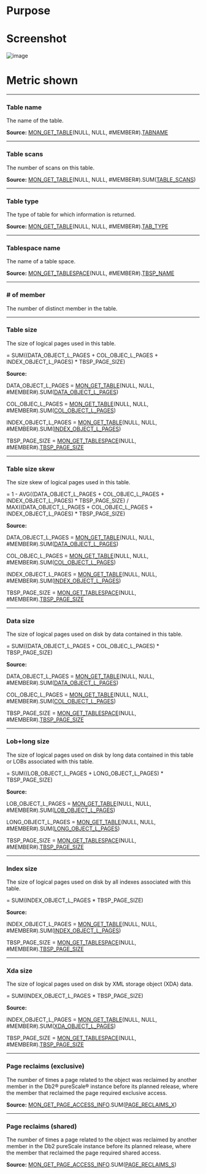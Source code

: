 # Purpose

# Screenshot
![image](./images/table_utilization.png)


# Metric shown



<hr />

### Table name

The name of the table.

**Source:** [MON_GET_TABLE](https://www.ibm.com/docs/en/db2/11.5?topic=functions-mon-get-table-get-table-metrics)(NULL, NULL, #MEMBER#).[TABNAME](https://www.ibm.com/docs/en/db2/11.5?topic=reference-t#r0001310)


<hr />

### Table scans

The number of scans on this table.

**Source:** [MON_GET_TABLE](https://www.ibm.com/docs/en/db2/11.5?topic=functions-mon-get-table-get-table-metrics)(NULL, NULL, #MEMBER#).SUM([TABLE_SCANS](https://www.ibm.com/docs/en/db2/11.5?topic=reference-t#r0054222))


<hr />

### Table type

The type of table for which information is returned.

**Source:** [MON_GET_TABLE](https://www.ibm.com/docs/en/db2/11.5?topic=functions-mon-get-table-get-table-metrics)(NULL, NULL, #MEMBER#).[TAB_TYPE](https://www.ibm.com/docs/en/db2/11.5?topic=reference-t#r0001309)


<hr />

### Tablespace name

The name of a table space.

**Source:** [MON_GET_TABLESPACE](https://www.ibm.com/docs/en/db2oc?topic=functions-mon-get-tablespace-get-table-space-metrics)(NULL, #MEMBER#).[TBSP_NAME](https://www.ibm.com/docs/en/db2oc?topic=reference-t#r0001295)


<hr />

### # of member

The number of distinct member in the table.


<hr />

### Table size

The size of logical pages used in this table.

= SUM((DATA_OBJECT_L_PAGES  + COL_OBJEC_L_PAGES + INDEX_OBJECT_L_PAGES) * TBSP_PAGE_SIZE)

**Source:**

DATA_OBJECT_L_PAGES = [MON_GET_TABLE](https://www.ibm.com/docs/en/db2/11.5?topic=functions-mon-get-table-get-table-metrics)(NULL, NULL, #MEMBER#).SUM([DATA_OBJECT_L_PAGES](https://www.ibm.com/docs/en/db2/11.5?topic=reference-d#r0059958))


COL_OBJEC_L_PAGES = [MON_GET_TABLE](https://www.ibm.com/docs/en/db2/11.5?topic=functions-mon-get-table-get-table-metrics)(NULL, NULL, #MEMBER#).SUM([COL_OBJECT_L_PAGES](https://www.ibm.com/docs/en/db2/11.5?topic=reference-c#r0060831))

INDEX_OBJECT_L_PAGES = [MON_GET_TABLE](https://www.ibm.com/docs/en/db2/11.5?topic=functions-mon-get-table-get-table-metrics)(NULL, NULL, #MEMBER#).SUM([INDEX_OBJECT_L_PAGES](https://www.ibm.com/docs/en/db2/11.5?topic=reference-i#r0059961))

TBSP_PAGE_SIZE = [MON_GET_TABLESPACE](https://www.ibm.com/docs/en/db2oc?topic=functions-mon-get-tablespace-get-table-space-metrics)(NULL, #MEMBER#).[TBSP_PAGE_SIZE](https://www.ibm.com/docs/en/db2oc?topic=reference-t#r0007534)




<hr />

### Table size skew 

The size skew of logical pages used in this table.

= 1 - AVG((DATA_OBJECT_L_PAGES  + COL_OBJEC_L_PAGES + INDEX_OBJECT_L_PAGES) * TBSP_PAGE_SIZE) / MAX((DATA_OBJECT_L_PAGES  + COL_OBJEC_L_PAGES + INDEX_OBJECT_L_PAGES) * TBSP_PAGE_SIZE)


**Source:**

DATA_OBJECT_L_PAGES = [MON_GET_TABLE](https://www.ibm.com/docs/en/db2/11.5?topic=functions-mon-get-table-get-table-metrics)(NULL, NULL, #MEMBER#).SUM([DATA_OBJECT_L_PAGES](https://www.ibm.com/docs/en/db2/11.5?topic=reference-d#r0059958))


COL_OBJEC_L_PAGES = [MON_GET_TABLE](https://www.ibm.com/docs/en/db2/11.5?topic=functions-mon-get-table-get-table-metrics)(NULL, NULL, #MEMBER#).SUM([COL_OBJECT_L_PAGES](https://www.ibm.com/docs/en/db2/11.5?topic=reference-c#r0060831))

INDEX_OBJECT_L_PAGES = [MON_GET_TABLE](https://www.ibm.com/docs/en/db2/11.5?topic=functions-mon-get-table-get-table-metrics)(NULL, NULL, #MEMBER#).SUM([INDEX_OBJECT_L_PAGES](https://www.ibm.com/docs/en/db2/11.5?topic=reference-i#r0059961))

TBSP_PAGE_SIZE = [MON_GET_TABLESPACE](https://www.ibm.com/docs/en/db2oc?topic=functions-mon-get-tablespace-get-table-space-metrics)(NULL, #MEMBER#).[TBSP_PAGE_SIZE](https://www.ibm.com/docs/en/db2oc?topic=reference-t#r0007534)



<hr />

### Data size

The size of logical pages used on disk by data contained in this table.

=  SUM((DATA_OBJECT_L_PAGES  + COL_OBJEC_L_PAGES) * TBSP_PAGE_SIZE)

**Source:**

DATA_OBJECT_L_PAGES = [MON_GET_TABLE](https://www.ibm.com/docs/en/db2/11.5?topic=functions-mon-get-table-get-table-metrics)(NULL, NULL, #MEMBER#).SUM([DATA_OBJECT_L_PAGES](https://www.ibm.com/docs/en/db2/11.5?topic=reference-d#r0059958))


COL_OBJEC_L_PAGES = [MON_GET_TABLE](https://www.ibm.com/docs/en/db2/11.5?topic=functions-mon-get-table-get-table-metrics)(NULL, NULL, #MEMBER#).SUM([COL_OBJECT_L_PAGES](https://www.ibm.com/docs/en/db2/11.5?topic=reference-c#r0060831))


TBSP_PAGE_SIZE = [MON_GET_TABLESPACE](https://www.ibm.com/docs/en/db2oc?topic=functions-mon-get-tablespace-get-table-space-metrics)(NULL, #MEMBER#).[TBSP_PAGE_SIZE](https://www.ibm.com/docs/en/db2oc?topic=reference-t#r0007534)



<hr />

### Lob+long size

The size of logical pages used on disk by long data contained in this table or LOBs associated with this table.

= SUM((LOB_OBJECT_L_PAGES + LONG_OBJECT_L_PAGES) * TBSP_PAGE_SIZE)

**Source:**

LOB_OBJECT_L_PAGES = [MON_GET_TABLE](https://www.ibm.com/docs/en/db2/11.5?topic=functions-mon-get-table-get-table-metrics)(NULL, NULL, #MEMBER#).SUM([LOB_OBJECT_L_PAGES](https://www.ibm.com/docs/en/db2/11.5?topic=reference-l#r0059959))


LONG_OBJECT_L_PAGES = [MON_GET_TABLE](https://www.ibm.com/docs/en/db2/11.5?topic=functions-mon-get-table-get-table-metrics)(NULL, NULL, #MEMBER#).SUM([LONG_OBJECT_L_PAGES](https://www.ibm.com/docs/en/db2/11.5?topic=reference-l#r0059960))


TBSP_PAGE_SIZE = [MON_GET_TABLESPACE](https://www.ibm.com/docs/en/db2oc?topic=functions-mon-get-tablespace-get-table-space-metrics)(NULL, #MEMBER#).[TBSP_PAGE_SIZE](https://www.ibm.com/docs/en/db2oc?topic=reference-t#r0007534)



<hr />

### Index size

The size of logical pages used on disk by all indexes associated with this table. 

= SUM(INDEX_OBJECT_L_PAGES * TBSP_PAGE_SIZE)

**Source:**

INDEX_OBJECT_L_PAGES = [MON_GET_TABLE](https://www.ibm.com/docs/en/db2/11.5?topic=functions-mon-get-table-get-table-metrics)(NULL, NULL, #MEMBER#).SUM([INDEX_OBJECT_L_PAGES](https://www.ibm.com/docs/en/db2/11.5?topic=reference-i#r0059961))

TBSP_PAGE_SIZE = [MON_GET_TABLESPACE](https://www.ibm.com/docs/en/db2oc?topic=functions-mon-get-tablespace-get-table-space-metrics)(NULL, #MEMBER#).[TBSP_PAGE_SIZE](https://www.ibm.com/docs/en/db2oc?topic=reference-t#r0007534)


<hr />

### Xda size

The size of logical pages used on disk by XML storage object (XDA) data.

= SUM(INDEX_OBJECT_L_PAGES * TBSP_PAGE_SIZE)

**Source:**

INDEX_OBJECT_L_PAGES = [MON_GET_TABLE](https://www.ibm.com/docs/en/db2/11.5?topic=functions-mon-get-table-get-table-metrics)(NULL, NULL, #MEMBER#).SUM([XDA_OBJECT_L_PAGES](https://www.ibm.com/docs/en/db2/11.5?topic=reference-x#r0059962))

TBSP_PAGE_SIZE = [MON_GET_TABLESPACE](https://www.ibm.com/docs/en/db2oc?topic=functions-mon-get-tablespace-get-table-space-metrics)(NULL, #MEMBER#).[TBSP_PAGE_SIZE](https://www.ibm.com/docs/en/db2oc?topic=reference-t#r0007534)



<hr />

### Page reclaims (exclusive)

The number of times a page related to the object was reclaimed by another member in the Db2® pureScale® instance before its planned release, where the member that reclaimed the page required exclusive access.

**Source:** [MON_GET_PAGE_ACCESS_INFO](https://www.ibm.com/docs/en/db2/11.5?topic=mpf-mon-get-page-access-info-get-bufferpool-page-waiting-information).SUM([PAGE_RECLAIMS_X](https://www.ibm.com/docs/en/db2/11.5?topic=reference-p#r0056223))


<hr />

### Page reclaims (shared)

The number of times a page related to the object was reclaimed by another member in the Db2 pureScale instance before its planned release, where the member that reclaimed the page required shared access.

**Source:** [MON_GET_PAGE_ACCESS_INFO](https://www.ibm.com/docs/en/db2/11.5?topic=mpf-mon-get-page-access-info-get-bufferpool-page-waiting-information).SUM([PAGE_RECLAIMS_S](https://www.ibm.com/docs/en/db2/11.5?topic=reference-p#r0056224))

